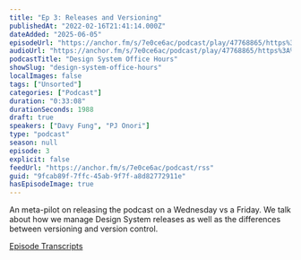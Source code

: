 ```yaml
---
title: "Ep 3: Releases and Versioning"
publishedAt: "2022-02-16T21:41:14.000Z"
dateAdded: "2025-06-05"
episodeUrl: "https://anchor.fm/s/7e0ce6ac/podcast/play/47768865/https%3A%2F%2Fd3ctxlq1ktw2nl.cloudfront.net%2Fstaging%2F2022-1-16%2F248531504-44100-2-1e0f74aa2ee07.m4a"
audioUrl: "https://anchor.fm/s/7e0ce6ac/podcast/play/47768865/https%3A%2F%2Fd3ctxlq1ktw2nl.cloudfront.net%2Fstaging%2F2022-1-16%2F248531504-44100-2-1e0f74aa2ee07.m4a"
podcastTitle: "Design System Office Hours"
showSlug: "design-system-office-hours"
localImages: false
tags: ["Unsorted"]
categories: ["Podcast"]
duration: "0:33:08"
durationSeconds: 1988
draft: true
speakers: ["Davy Fung", "PJ Onori"]
type: "podcast"
season: null
episode: 3
explicit: false
feedUrl: "https://anchor.fm/s/7e0ce6ac/podcast/rss"
guid: "9fcab89f-7ffc-45ab-9f7f-a8d82772911e"
hasEpisodeImage: true
---
```

An meta-pilot on releasing the podcast on a Wednesday vs a Friday. We talk about how we manage Design System releases as well as the differences between versioning and version control. 

[Episode Transcripts](https://docs.google.com/document/d/1eBPOj7pQJBKCsc4uWlMM1XwwfTOLiK7Av_qEbwu2F_M/edit?usp=sharing)
